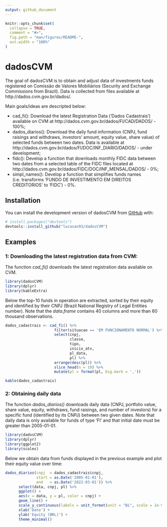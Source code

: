 ```yaml
---
output: github_document
---
```


<!-- README.md is generated from README.Rmd. Please edit that file -->

```r
knitr::opts_chunk$set(
  collapse = TRUE,
  comment = "#>",
  fig.path = "man/figures/README-",
  out.width = "100%"
)
```

# dadosCVM

<!-- badges: start -->
<!-- badges: end -->

The goal of dadosCVM is to obtain and adjust data of investments funds registered on Comissão de Valores Mobiliários (Security and Exchange Commissions from Brazil). Data is collected from files available at http://dados.cvm.gov.br/dados/. 

Main goals/ideas are descripted below:

  - cad_fi(): Download the latest Registration Data ('Dados Cadastrais') available on CVM at http://dados.cvm.gov.br/dados/FI/CAD/DADOS/ - 100%;
  - dados_diarios(): Download the daily fund information (CNPJ, fund raisings and withdraws, investors' amount, equity value, share value) of selected funds between two dates. Data is available at http://dados.cvm.gov.br/dados/FI/DOC/INF_DIARIO/DADOS/ - under development;
  - fidc(): Develop a function that downloads monthly FIDC data between two dates from a selected table of the FIDC files located at http://dados.cvm.gov.br/dados/FIDC/DOC/INF_MENSAL/DADOS/ - 0%;
  - simpl_names(): Develop a function that simplifies funds names (i.e. transforms 'FUNDO DE INVESTIMENTO EM DIREITOS CREDITORIOS' to 'FIDC') - 0%.

## Installation

You can install the development version of dadosCVM from [GitHub](https://github.com/) with:

``` r
# install.packages("devtools")
devtools::install_github("lucasan93/dadosCVM")
```

## Examples

### 1: Downloading the latest registration data from CVM:

The function _cad_fi()_ downloads the latest registration data available on CVM.

```r
library(dadosCVM)
library(dplyr)
library(kableExtra)
```

Below the top-10 funds in operation are extracted, sorted by their equity and identified by their CNPJ (Brazil National Registry of Legal Entities number). Note that the _data.frame_ contains 40 columns and more than 60 thousand observations. 

```r
dados_cadastrais <- cad_fi() %>%
                      filter(situacao == 'EM FUNCIONAMENTO NORMAL') %>% 
                      select(cnpj,
                             classe,
                             tipo,
                             inicio_atv,
                             pl_data,
                             pl) %>% 
                      arrange(desc(pl)) %>% 
                      slice_head(n = 10) %>% 
                      mutate(pl = format(pl, big.mark = ','))

kable(dados_cadastrais)
```

### 2: Obtaining daily data 

The function _dados_diarios()_ downloads daily data (CNPJ, portfolio value, share value, equity, withdraws, fund raisings, and number of investors) for a specific fund (identified by its CNPJ) between two given dates. Note that daily data is only available for funds of type 'FI' and that initial date must be greater than 2005-01-01.

```r
library(dadosCVM)
library(dplyr)
library(ggplot2)
library(scales)
```

Below we obtain data from funds displayed in the previous example and plot their equity value over time:

```r
dados_diarios(cnpj  = dados_cadastrais$cnpj,
              start = as.Date('2005-01-01'),
              end   = as.Date('2022-03-01')) %>% 
      select(data, cnpj, pl) %>% 
      ggplot() +
      aes(x = data, y = pl, color = cnpj) +
      geom_line() +
      scale_y_continuous(labels = unit_format(unit = "Bi", scale = 1e-9)) +
      xlab('Date') +
      ylab('Equity (BRL)') +
      theme_minimal()
```



